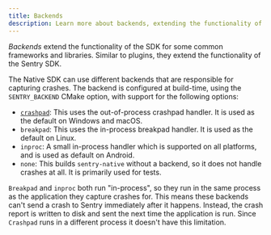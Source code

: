 ```yaml
---
title: Backends
description: Learn more about backends, extending the functionality of the Sentry SDK for crash reporting.
---
```


_Backends_ extend the functionality of the SDK for some common frameworks
and libraries. Similar to plugins, they extend the functionality of the Sentry
SDK.

The Native SDK can use different backends that are responsible for capturing
crashes. The backend is configured at build-time, using the `SENTRY_BACKEND`
CMake option, with support for the following options:

- [`crashpad`](crashpad/): This uses the out-of-process crashpad handler.
  It is used as the default on Windows and macOS.
- `breakpad`: This uses the in-process breakpad handler.
  It is used as the default on Linux.
- `inproc`: A small in-process handler which is supported on all platforms,
  and is used as default on Android.
- `none`: This builds `sentry-native` without a backend, so it does not handle
  crashes at all. It is primarily used for tests.

`Breakpad` and `inproc` both run "in-process", so they run in the same process
as the application they capture crashes for. This means these backends can't
send a crash to Sentry immediately after it happens. Instead, the crash report is
written to disk and sent the next time the application is run. Since `Crashpad`
runs in a different process it doesn't have this limitation.

